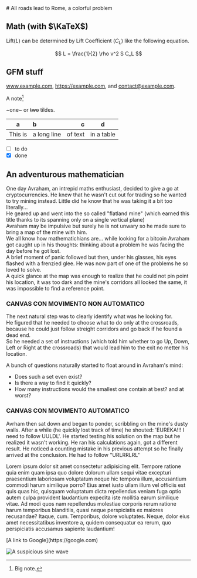 
<TextContainer>
# All roads lead to Rome, a colorful problem

## Math (with $\KaTeX$)

Lift($L$) can be determined by Lift Coefficient ($C_L$) like the following
equation.

$$
L = \frac{1}{2} \rho v^2 S C_L
$$

## GFM stuff

www.example.com, https://example.com, and contact@example.com.

A note[^1]

[^1]: Big note.

~one~ or ~~two~~ tildes.

| a       | b           |       c |     d      |
| ------- | :---------- | ------: | :--------: |
| This is | a long line | of text | in a table |

- [ ] to do
- [x] done

</TextContainer>

<DarkFadeBg>
<TextContainer>
    
## An adventurous mathematician

One day Avraham, an intrepid maths enthusiast, decided to give a go at cryptocurrencies.
He knew that he wasn't cut out for trading so he wanted to try mining instead.
Little did he know that he was taking it a bit too literally...\
He geared up and went into the so called "flatland mine" (which earned this title thanks to its spanning only on a single vertical plane)\
Avraham may be impulsive but surely he is not unwary so he made sure to bring a map of the mine with him.\
We all know how mathematichians are... while looking for a bitcoin Avraham got caught up in his thoughts:
thinking about a problem he was facing the day before he got lost.\
A brief moment of panic followed but then, under his glasses, his eyes flashed with a frenzied glee.
He was now part of one of the problems he so loved to solve.\
A quick glance at the map was enough to realize that he could not pin point his location,
it was too dark and the mine's corridors all looked the same, it was impossible to find a reference point.

### CANVAS CON MOVIMENTO NON AUTOMATICO

The next natural step was to clearly identify what was he looking for.\
He figured that he needed to choose what to do only at the crossroads, because he could just follow streight corridors and go back if he found a dead end.\
So he needed a set of instructions (which told him whether to go Up, Down, Left or Right at the crossroads) that would lead him to the exit no metter his location.

A bunch of questions naturally started to float around in Avraham's mind:

- Does such a set even exist?
- Is there a way to find it quickly?
- How many instructions would the smallest one contain at best? and at worst?

### CANVAS CON MOVIMENTO AUTOMATICO

Avrham then sat down and began to ponder, scribbling on the mine's dusty walls.
After a while (he quickly lost track of time) he shouted: 'EUREKA!!! I need to follow UULDL'.
He started testing his solution on the map but he realized it wasn't working.
He ran his calculations again, got a different result. He noticed a counting mistake in his previous attempt so he finally arrived at the conclusion.
He had to follow "URLRRLRL"

<Example />

<ExampleTimer />

Lorem ipsum dolor sit amet consectetur adipisicing elit. Tempore ratione quia enim quam ipsa quo dolore dolorum ullam sequi vitae excepturi praesentium laboriosam voluptatum neque hic tempora illum, accusantium commodi harum similique porro? Eius amet iusto ullam illum vel officiis est quis quas hic, quisquam voluptatum dicta repellendus veniam fuga optio autem culpa provident laudantium expedita iste mollitia earum similique vitae. Ad modi quos nam repellendus molestiae corporis rerum ratione harum temporibus blanditiis, quasi neque perspiciatis ex maiores recusandae? Itaque, cum. Temporibus, dolore voluptates. Neque, dolor eius amet necessitatibus inventore a, quidem consequatur ea rerum, quo perspiciatis accusamus sapiente laudantium!

</TextContainer>
</DarkFadeBg>

<TextContainer>
[A link to Google](https://google.com)

![A suspicious sine wave](/img/sinus.jpg)

</TextContainer>
